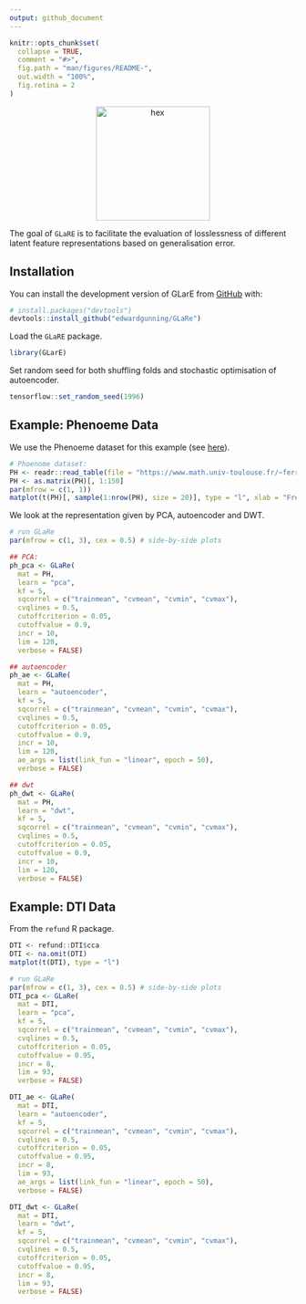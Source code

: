 ```yaml
---
output: github_document
---
```


<!-- README.md is generated from README.Rmd. Please edit that file -->

```r
knitr::opts_chunk$set(
  collapse = TRUE,
  comment = "#>",
  fig.path = "man/figures/README-",
  out.width = "100%",
  fig.retina = 2
)
```


<center> <img src="inst/figures/hex.png" alt="hex" width="200"/> </center>

<!-- badges: start -->
<!-- badges: end -->

The goal of `GLaRE` is to facilitate the evaluation of losslessness of different latent feature representations based on generalisation error.

## Installation

You can install the development version of GLarE from [GitHub](https://github.com/) with:

``` r
# install.packages("devtools")
devtools::install_github("edwardgunning/GLaRe")
```

Load the `GLaRE` package.

```r
library(GLarE)
```

Set random seed for both shuffling folds and stochastic optimisation of autoencoder.

```r
tensorflow::set_random_seed(1996)
```

## Example: Phenoeme Data

We use the Phenoeme dataset for this example (see [here](https://www.math.univ-toulouse.fr/~ferraty/SOFTWARES/NPFDA/)).

```r
# Phoenome dataset:
PH <- readr::read_table(file = "https://www.math.univ-toulouse.fr/~ferraty/SOFTWARES/NPFDA/npfda-phoneme.dat", col_names = FALSE)
PH <- as.matrix(PH)[, 1:150]
par(mfrow = c(1, 1))
matplot(t(PH)[, sample(1:nrow(PH), size = 20)], type = "l", xlab = "Freq.", ylab = "Log-periodogram")
```

We look at the representation given by PCA, autoencoder and DWT.

```r
# run GLaRe
par(mfrow = c(1, 3), cex = 0.5) # side-by-side plots

## PCA:
ph_pca <- GLaRe(
  mat = PH,
  learn = "pca",
  kf = 5,
  sqcorrel = c("trainmean", "cvmean", "cvmin", "cvmax"),
  cvqlines = 0.5,
  cutoffcriterion = 0.05,
  cutoffvalue = 0.9,
  incr = 10,
  lim = 120,
  verbose = FALSE)

## autoencoder
ph_ae <- GLaRe(
  mat = PH,
  learn = "autoencoder",
  kf = 5,
  sqcorrel = c("trainmean", "cvmean", "cvmin", "cvmax"),
  cvqlines = 0.5,
  cutoffcriterion = 0.05,
  cutoffvalue = 0.9,
  incr = 10,
  lim = 120,
  ae_args = list(link_fun = "linear", epoch = 50),
  verbose = FALSE)

## dwt
ph_dwt <- GLaRe(
  mat = PH,
  learn = "dwt",
  kf = 5,
  sqcorrel = c("trainmean", "cvmean", "cvmin", "cvmax"),
  cvqlines = 0.5,
  cutoffcriterion = 0.05,
  cutoffvalue = 0.9,
  incr = 10,
  lim = 120,
  verbose = FALSE)
```

## Example: DTI Data

From the `refund` R package.

```r
DTI <- refund::DTI$cca
DTI <- na.omit(DTI)
matplot(t(DTI), type = "l")
```

```r
# run GLaRe
par(mfrow = c(1, 3), cex = 0.5) # side-by-side plots
DTI_pca <- GLaRe(
  mat = DTI,
  learn = "pca",
  kf = 5,
  sqcorrel = c("trainmean", "cvmean", "cvmin", "cvmax"),
  cvqlines = 0.5,
  cutoffcriterion = 0.05,
  cutoffvalue = 0.95,
  incr = 8,
  lim = 93,
  verbose = FALSE)

DTI_ae <- GLaRe(
  mat = DTI,
  learn = "autoencoder",
  kf = 5,
  sqcorrel = c("trainmean", "cvmean", "cvmin", "cvmax"),
  cvqlines = 0.5,
  cutoffcriterion = 0.05,
  cutoffvalue = 0.95,
  incr = 8,
  lim = 93,
  ae_args = list(link_fun = "linear", epoch = 50),
  verbose = FALSE)

DTI_dwt <- GLaRe(
  mat = DTI,
  learn = "dwt",
  kf = 5,
  sqcorrel = c("trainmean", "cvmean", "cvmin", "cvmax"),
  cvqlines = 0.5,
  cutoffcriterion = 0.05,
  cutoffvalue = 0.95,
  incr = 8,
  lim = 93, 
  verbose = FALSE)
```

